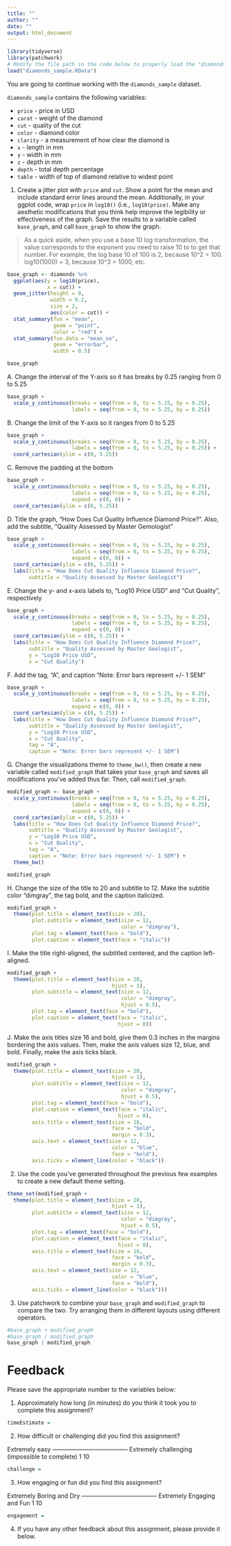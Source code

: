 ```yaml
---
title: ""
author: ""
date: ""
output: html_document
---
```


```r
library(tidyverse)
library(patchwork)
# Modify the file path in the code below to properly load the "diamonds_sample.RData" file
load("diamonds_sample.RData") 
```

You are going to continue working with the `diamonds_sample` dataset.

`diamonds_sample` contains the following variables: 

* `price` - price in USD
* `carat` - weight of the diamond
* `cut` - quality of the cut
* `color` - diamond color
* `clarity` - a measurement of how clear the diamond is
* `x` - length in mm
* `y` - width in mm
* `z` - depth in mm
* `depth` - total depth percentage
* `table` - width of top of diamond relative to widest point

1. Create a jitter plot with `price` and `cut`. Show a point for the mean and include standard error lines around the mean. Additionally, in your ggplot code, wrap `price` in `log10()` (i.e., `log10(price)`. Make any aesthetic modifications that you think help improve the legibility or effectiveness of the graph. Save the results to a variable called `base_graph`, and call `base_graph` to show the graph.

> As a quick aside, when you use a base 10 log transformation, the value corresponds to the exponent you need to raise 10 to to get that number. For example, the log base 10 of 100 is 2, because 10^2 = 100. log10(1000) = 3, because 10^3 = 1000, etc. 

```r
base_graph <- diamonds %>%
  ggplot(aes(y = log10(price), 
             x = cut)) + 
  geom_jitter(height = 0, 
              width = 0.2, 
              size = 2,
              aes(color = cut)) + 
  stat_summary(fun = "mean",
               geom = "point",
               color = "red") + 
  stat_summary(fun.data = "mean_se", 
               geom = "errorbar", 
               width = 0.5)

base_graph
```

  A. Change the interval of the Y-axis so it has breaks by 0.25 ranging from 0 to 5.25
  
```r
base_graph + 
  scale_y_continuous(breaks = seq(from = 0, to = 5.25, by = 0.25),
                     labels = seq(from = 0, to = 5.25, by = 0.25)) 
```
  
  B. Change the limit of the Y-axis so it ranges from 0 to 5.25
  
```r
base_graph + 
  scale_y_continuous(breaks = seq(from = 0, to = 5.25, by = 0.25),
                     labels = seq(from = 0, to = 5.25, by = 0.25)) +   
  coord_cartesian(ylim = c(0, 5.25))
```

  C. Remove the padding at the bottom
  
```r
base_graph + 
  scale_y_continuous(breaks = seq(from = 0, to = 5.25, by = 0.25),
                     labels = seq(from = 0, to = 5.25, by = 0.25),
                     expand = c(0, 0)) +   
  coord_cartesian(ylim = c(0, 5.25))
```

  D. Title the graph, "How Does Cut Quality Influence Diamond Price?". Also, add the subtitle, "Quality Assessed by Master Gemologist"
  
```r
base_graph + 
  scale_y_continuous(breaks = seq(from = 0, to = 5.25, by = 0.25),
                     labels = seq(from = 0, to = 5.25, by = 0.25),
                     expand = c(0, 0)) +   
  coord_cartesian(ylim = c(0, 5.25)) + 
  labs(title = "How Does Cut Quality Influence Diamond Price?",
       subtitle = "Quality Assessed by Master Geologist")
```

  E. Change the y- and x-axis labels to, "Log10 Price USD" and "Cut Quality", respectively
  
```r
base_graph + 
  scale_y_continuous(breaks = seq(from = 0, to = 5.25, by = 0.25),
                     labels = seq(from = 0, to = 5.25, by = 0.25),
                     expand = c(0, 0)) +   
  coord_cartesian(ylim = c(0, 5.25)) + 
  labs(title = "How Does Cut Quality Influence Diamond Price?",
       subtitle = "Quality Assessed by Master Geologist",
       y = "Log10 Price USD",
       x = "Cut Quality")
```

  F. Add the tag, "A", and caption "Note: Error bars represent +/- 1 SEM"
  
```r
base_graph + 
  scale_y_continuous(breaks = seq(from = 0, to = 5.25, by = 0.25),
                     labels = seq(from = 0, to = 5.25, by = 0.25),
                     expand = c(0, 0)) +   
  coord_cartesian(ylim = c(0, 5.25)) + 
  labs(title = "How Does Cut Quality Influence Diamond Price?",
       subtitle = "Quality Assessed by Master Geologist",
       y = "Log10 Price USD",
       x = "Cut Quality",
       tag = "A",
       caption = "Note: Error bars represent +/- 1 SEM")
```
  
  G. Change the visualizations theme to `theme_bw()`, then create a new variable called `modified_graph` that takes your `base_graph` and saves all modifications you've added thus far. Then, call `modified_graph`.
  
```r
modified_graph <- base_graph + 
  scale_y_continuous(breaks = seq(from = 0, to = 5.25, by = 0.25),
                     labels = seq(from = 0, to = 5.25, by = 0.25),
                     expand = c(0, 0)) +   
  coord_cartesian(ylim = c(0, 5.25)) + 
  labs(title = "How Does Cut Quality Influence Diamond Price?",
       subtitle = "Quality Assessed by Master Geologist",
       y = "Log10 Price USD",
       x = "Cut Quality",
       tag = "A",
       caption = "Note: Error bars represent +/- 1 SEM") + 
  theme_bw()

modified_graph
```

  H. Change the size of the title to 20 and subtitle to 12. Make the subtitle color "dimgray", the tag bold, and the caption italicized. 

```r
modified_graph + 
  theme(plot.title = element_text(size = 20),
        plot.subtitle = element_text(size = 12,
                                     color = "dimgray"),
        plot.tag = element_text(face = "bold"),
        plot.caption = element_text(face = "italic"))
```

  I. Make the title right-aligned, the subtitled centered, and the caption left-aligned.
  
```r
modified_graph + 
  theme(plot.title = element_text(size = 20,
                                  hjust = 1),
        plot.subtitle = element_text(size = 12,
                                     color = "dimgray",
                                     hjust = 0.5),
        plot.tag = element_text(face = "bold"),
        plot.caption = element_text(face = "italic",
                                    hjust = 0))
```

  J. Make the axis titles size 16 and bold, give them 0.3 inches in the margins bordering the axis values. Then, make the axis values size 12, blue, and bold. Finally, make the axis ticks black.
  
```r
modified_graph + 
  theme(plot.title = element_text(size = 20,
                                  hjust = 1),
        plot.subtitle = element_text(size = 12,
                                     color = "dimgray",
                                     hjust = 0.5),
        plot.tag = element_text(face = "bold"),
        plot.caption = element_text(face = "italic",
                                    hjust = 0),
        axis.title = element_text(size = 16,
                                  face = "bold",
                                  margin = 0.3),
        axis.text = element_text(size = 12,
                                  color = "blue",
                                  face = "bold"),
        axis.ticks = element_line(color = "black"))
```

2. Use the code you've generated throughout the previous few examples to create a new default theme setting.

```r
theme_set(modified_graph + 
  theme(plot.title = element_text(size = 20,
                                  hjust = 1),
        plot.subtitle = element_text(size = 12,
                                     color = "dimgray",
                                     hjust = 0.5),
        plot.tag = element_text(face = "bold"),
        plot.caption = element_text(face = "italic",
                                    hjust = 0),
        axis.title = element_text(size = 16,
                                  face = "bold",
                                  margin = 0.3),
        axis.text = element_text(size = 12,
                                  color = "blue",
                                  face = "bold"),
        axis.ticks = element_line(color = "black")))
```

3. Use patchwork to combine your `base_graph` and `modified_graph` to compare the two. Try arranging them in different layouts using different operators.

```r
#base_graph + modified_graph
#base_graph / modified_graph
base_graph | modified_graph
```

# Feedback 

Please save the appropriate number to the variables below:

1. Approximately how long (in minutes) do you think it took you to complete this assignment?

```r
timeEstimate = 
```

2. How difficult or challenging did you find this assignment?

Extremely easy -------------------------------------- Extremely challenging 
                                                     (impossible to complete)
    1                                                           10
    
```r
challenge = 
```
    
    
3. How engaging or fun did you find this assignment?
  
Extremely Boring and Dry -------------------------------------- Extremely Engaging and Fun 
          1                                                                   10

```r
engagement = 
```

4. If you have any other feedback about this assignment, please provide it below.




